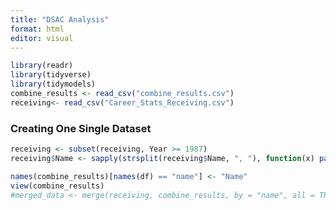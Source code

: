 ```yaml
---
title: "DSAC Analysis"
format: html
editor: visual
---
```


```r
library(readr)
library(tidyverse)
library(tidymodels)
combine_results <- read_csv("combine_results.csv")
receiving<- read_csv("Career_Stats_Receiving.csv")

```

### Creating One Single Dataset
```r
receiving <- subset(receiving, Year >= 1987)
receiving$Name <- sapply(strsplit(receiving$Name, ", "), function(x) paste(rev(x), collapse = " "))

names(combine_results)[names(df) == "name"] <- "Name"
view(combine_results)
#merged_data <- merge(receiving, combine_results, by = "name", all = TRUE)
```

